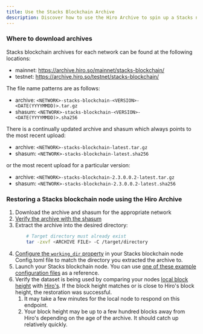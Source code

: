 ```yaml
---
title: Use the Stacks Blockchain Archive
description: Discover how to use the Hiro Archive to spin up a Stacks node.
---
```


### Where to download archives

Stacks blockchain archives for each network can be found at the following locations:

- mainnet: https://archive.hiro.so/mainnet/stacks-blockchain/
- testnet: https://archive.hiro.so/testnet/stacks-blockchain/

The file name patterns are as follows:

- archive: `<NETWORK>-stacks-blockchain-<VERSION>-<DATE(YYYYMMDD)>.tar.gz`
- shasum: `<NETWORK>-stacks-blockchain-<VERSION>-<DATE(YYYYMMDD)>.sha256`

There is a continually updated archive and shasum which always points to the most recent upload:

- archive: `<NETWORK>-stacks-blockchain-latest.tar.gz`
- shasum: `<NETWORK>-stacks-blockchain-latest.sha256`

or the most recent upload for a particular version:

- archive: `<NETWORK>-stacks-blockchain-2.3.0.0.2-latest.tar.gz`
- shasum: `<NETWORK>-stacks-blockchain-2.3.0.0.2-latest.sha256`

### Restoring a Stacks blockchain node using the Hiro Archive

1. Download the archive and shasum for the appropriate network
1. [Verify the archive with the shasum](./verify-archive-data)
1. Extract the archive into the desired directory:
   ```bash
       # Target directory must already exist
       tar -zxvf <ARCHIVE FILE> -C /target/directory
   ```
1. [Configure the `working_dir` property](https://docs.stacks.co/docs/nodes-and-miners/stacks-node-configuration#node) in your Stacks blockchain node Config.toml file to match the directory you extracted the archive to.
1. Launch your Stacks blockchain node. You can use [one of these example configuration files](https://github.com/stacks-network/stacks-blockchain/tree/master/testnet/stacks-node/conf) as a reference.
1. Verify the dataset is being used by comparing your nodes [local block height](http://localhost:20443/v2/info) with [Hiro's](https://api.hiro.so/v2/info). If the block height matches or is close to Hiro's block height, the restoration was successful.
   1. It may take a few minutes for the local node to respond on this endpoint.
   1. Your block height may be up to a few hundred blocks away from Hiro's depending on the age of the archive. It should catch up relatively quickly.

